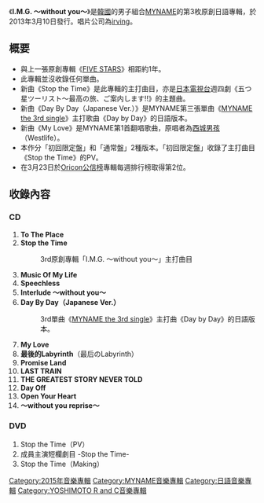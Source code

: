 {{unreferenced|time=2015-03-20T05:45:59+00:00}}
{{Infobox Album
| Name = I.M.G. ～without you～
| Cover = 
| Artist = [[MYNAME|MYNAME]]
| Type = 專輯
| Released = 2013年3月10日
| Recorded = 2014年 - 2015年
| Genre = [[J-POP|J-POP]]
| Length = 
| Label = [[irving|irving]]
| Producer = 
| Certification  = 
| Chart position = * 週榜最高排名第2位<small>（[[Oricon公信榜|Oricon]]）</small> 
* 2013年3月度月排名第9名
* 2015上半年度年排名第40名
* 2015年度年榜第79名（Oricon）
| Reviews = 
| Last album            = [[MYNAME_2nd_Mini_Album|MYNAME 2nd Mini Album]] <br />（2015年）
| This album            = '''I.M.G. ～without you～'''<br />（2015年）
| Next album            = [[MYBESTNAME!|MYBESTNAME!]] <br />（2015年）
| Misc           = 
}}

《'''I.M.G. ～without you～'''》是[[韓國|韓國]]的男子組合[[MYNAME|MYNAME]]的第3枚原創日語專輯，於2013年3月10日發行。唱片公司為[[irving|irving]]。

== 概要 ==
* 與上一張原創專輯《[[FIVE_STARS_(MYNAME專輯)|FIVE STARS]]》相距約1年。
* 此專輯並沒收錄任何單曲。
* 新曲《Stop the Time》是此專輯的主打曲目，亦是[[日本電視台|日本電視台]]週四劇《五つ星ツーリスト～最高の旅、ご案内します!!》的主題曲。
* 新曲《Day By Day（Japanese Ver.）》是MYNAME第三張單曲《[[MYNAME_the_3rd_single|MYNAME the 3rd single]]》主打歌曲《Day by Day》的日語版本。
* 新曲《My Love》是MYNAME第1首翻唱歌曲，原唱者為[[西城男孩|西城男孩]]（Westlife）。
* 本作分「初回限定盤」和「通常盤」2種版本。「初回限定盤」收錄了主打曲目《Stop the Time》的PV。
* 在3月23日於[[Oricon公信榜|Oricon公信榜]]專輯每週排行榜取得第2位。

==收錄內容==
===CD===
# '''To The Place'''
# '''Stop the Time'''
#:3rd原創專輯「I.M.G. ～without you～」主打曲目
# '''Music Of My Life'''
# '''Speechless'''
# '''Interlude ～without you～'''
# '''Day By Day（Japanese Ver.）'''
#:3rd單曲《[[MYNAME_the_3rd_single|MYNAME the 3rd single]]》主打曲《Day by Day》的日語版本。
# '''My Love'''
# '''最後的Labyrinth'''（最后のLabyrinth）
# '''Promise Land'''
# '''LAST TRAIN'''
# '''THE GREATEST STORY NEVER TOLD'''
# '''Day Off'''
# '''Open Your Heart'''
# '''～without you reprise～'''

===DVD===
# Stop the Time（PV）
# 成員主演短欄劇目 -Stop the Time-
# Stop the Time（Making）




{{MYNAME}}

{{DEFAULTSORT:I.M.G. ～without you～}}
[[Category:2015年音樂專輯|Category:2015年音樂專輯]]
[[Category:MYNAME音樂專輯|Category:MYNAME音樂專輯]]
[[Category:日語音樂專輯|Category:日語音樂專輯]]
[[Category:YOSHIMOTO_R_and_C音樂專輯|Category:YOSHIMOTO R and C音樂專輯]]